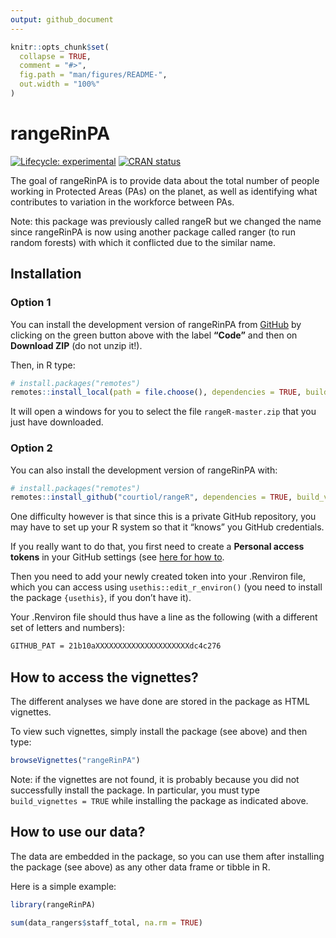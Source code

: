 ```yaml
---
output: github_document
---
```


<!-- README.md is generated from README.Rmd. Please edit that file -->

```r
knitr::opts_chunk$set(
  collapse = TRUE,
  comment = "#>",
  fig.path = "man/figures/README-",
  out.width = "100%"
)
```

# rangeRinPA

<!-- badges: start -->
[![Lifecycle: experimental](https://img.shields.io/badge/lifecycle-experimental-orange.svg)](https://lifecycle.r-lib.org/articles/stages.html#experimental)
[![CRAN status](https://www.r-pkg.org/badges/version/rangeR)](https://CRAN.R-project.org/package=rangeR)
<!-- badges: end -->

The goal of rangeRinPA is to provide data about the total number of people working in Protected Areas (PAs) on the planet, as well as identifying what contributes to variation in the workforce between PAs.

Note: this package was previously called rangeR but we changed the name since rangeRinPA is now using another package called ranger (to run random forests) with which it conflicted due to the similar name.

## Installation

### Option 1

You can install the development version of rangeRinPA from [GitHub](https://github.com/) by clicking on the green button above with the label **"Code"** and then on **Download ZIP** (do not unzip it!).

Then, in R type:

```r
# install.packages("remotes")
remotes::install_local(path = file.choose(), dependencies = TRUE, build = TRUE, build_vignettes = TRUE)
```

It will open a windows for you to select the file `rangeR-master.zip` that you just have downloaded. 


### Option 2

You can also install the development version of rangeRinPA with:

``` r
# install.packages("remotes")
remotes::install_github("courtiol/rangeR", dependencies = TRUE, build_vignettes = TRUE)
```

One difficulty however is that since this is a private GitHub repository, you may have to set up your R system so that it "knows" you GitHub credentials.

If you really want to do that, you first need to create a **Personal access tokens** in your GitHub settings (see [here for how to](https://docs.github.com/en/github/authenticating-to-github/creating-a-personal-access-token).

Then you need to add your newly created token into your .Renviron file, which you can access using `usethis::edit_r_environ()` (you need to install the package `{usethis}`, if you don't have it).

Your .Renviron file should thus have a line as the following (with a different set of letters and numbers):

```txt
GITHUB_PAT = 21b10aXXXXXXXXXXXXXXXXXXXXXdc4c276
```

## How to access the vignettes?

The different analyses we have done are stored in the package as HTML vignettes.

To view such vignettes, simply install the package (see above) and then type:

```r
browseVignettes("rangeRinPA")
```

Note: if the vignettes are not found, it is probably because you did not successfully install the package.
In particular, you must type `build_vignettes = TRUE` while installing the package as indicated above.

## How to use our data?

The data are embedded in the package, so you can use them after installing the package (see above) as any other data frame or tibble in R.

Here is a simple example:

```r
library(rangeRinPA)

sum(data_rangers$staff_total, na.rm = TRUE)
```
